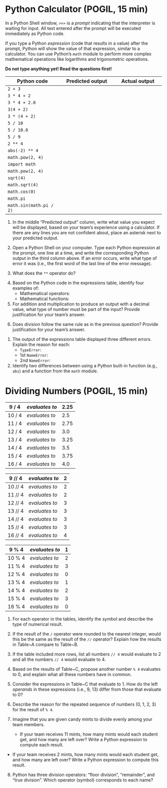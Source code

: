 # Python Calculator (POGIL, 15 min)

In a Python Shell window, `>>>` is a *prompt* indicating that the interpreter is waiting for input. All text entered after the prompt will be executed immediately as Python code.

If you type a Python *expression* (code that results in a value) after the prompt, Python will show the value of that expression, similar to a calculator. You can use Python's `math` module to perform more complex mathematical operations like logarithms and trigonometric operations.

**Do not type anything yet! Read the questions first!**

| Python code               | Predicted output          | Actual output          |
|---------------------------|---------------------------|------------------------|
| `2 + 3`                   | \TextField[width=2.5cm]{} | \TextField[width=2.5cm]{} |
| `3 * 4 + 2`               | \TextField[width=2.5cm]{} | \TextField[width=2.5cm]{} |
| `3 * 4 + 2.0`             | \TextField[width=2.5cm]{} | \TextField[width=2.5cm]{} |
| `3(4 + 2)`                | \TextField[width=2.5cm]{} | \TextField[width=2.5cm]{} |
| `3 * (4 + 2)`             | \TextField[width=2.5cm]{} | \TextField[width=2.5cm]{} |
| `5 / 10`                  | \TextField[width=2.5cm]{} | \TextField[width=2.5cm]{} |
| `5 / 10.0`                | \TextField[width=2.5cm]{} | \TextField[width=2.5cm]{} |
| `5 / 9`                   | \TextField[width=2.5cm]{} | \TextField[width=2.5cm]{} |
| `2 ** 4`                  | \TextField[width=2.5cm]{} | \TextField[width=2.5cm]{} |
| `abs(-2) ** 4`            | \TextField[width=2.5cm]{} | \TextField[width=2.5cm]{} |
| `math.pow(2, 4)`          | \TextField[width=2.5cm]{} | \TextField[width=2.5cm]{} |
| `import math`             | \TextField[width=2.5cm]{} | \TextField[width=2.5cm]{} |
| `math.pow(2, 4)`          | \TextField[width=2.5cm]{} | \TextField[width=2.5cm]{} |
| `sqrt(4)`                 | \TextField[width=2.5cm]{} | \TextField[width=2.5cm]{} |
| `math.sqrt(4)`            | \TextField[width=2.5cm]{} | \TextField[width=2.5cm]{} |
| `math.cos(0)`             | \TextField[width=2.5cm]{} | \TextField[width=2.5cm]{} |
| `math.pi`                 | \TextField[width=2.5cm]{} | \TextField[width=2.5cm]{} |
| `math.sin(math.pi / 2)`   | \TextField[width=2.5cm]{} | \TextField[width=2.5cm]{} |

1. In the middle "Predicted output" column, write what value you expect will be displayed, based on your team's experience using a calculator. If there are any lines you are not confident about, place an asterisk next to your predicted output.

2. Open a Python Shell on your computer. Type each Python expression at the prompt, one line at a time, and write the corresponding Python output in the third column above. If an error occurs, write what type of error it was (i.e., the first word of the last line of the error message).

3. What does the `**` operator do?

\TextField[multiline=true, width=\linewidth, height=2.5em]{}
   <!-- Answer: It raises a number to a power. -->

4. Based on the Python code in the expressions table, identify four examples of:
   - Mathematical operators: \TextField[width=3cm]{}
   - Mathematical functions: \TextField[width=3cm]{}

5. For addition and multiplication to produce an output with a decimal value, what type of number must be part of the input? Provide justification for your team's answer.

\TextField[multiline=true, width=\linewidth, height=3.75em]{}
   <!-- Answer: At least one of the numbers must have a decimal value. For example, `3 * 4 + 2` is the integer value 14, but `3 * 4 + 2.0` is the decimal value 14.0. -->

6. Does division follow the same rule as in the previous question? Provide justification for your team's answer.

\TextField[multiline=true, width=\linewidth, height=3.75em]{}
   <!-- Answer: No; when dividing integers, the result is always a decimal number. The same is true even when there is no remainder, e.g., `8 / 4` is `2.0`. -->

1. The output of the expressions table displayed three different errors. Explain the reason for each:
   - `TypeError`: \TextField[width=3cm]{}
   - 1st `NameError`: \TextField[width=3cm]{}
   - 2nd `NameError`: \TextField[width=3cm]{}

2. Identify two differences between using a Python built-in function (e.g., `abs`) and a function from the `math` module.

\TextField[multiline=true, width=\linewidth, height=2.5em]{}
   <!-- Answer: 
   - Need to `import math` first.
   - All function names start with `math.` before the function. -->

# Dividing Numbers (POGIL, 15 min)

| 9 / 4 | *evaluates to* | 2.25 |
|-------|----------------|------|
| 10 / 4 | *evaluates to* | 2.5  |
| 11 / 4 | *evaluates to* | 2.75 |
| 12 / 4 | *evaluates to* | 3.0  |
| 13 / 4 | *evaluates to* | 3.25 |
| 14 / 4 | *evaluates to* | 3.5  |
| 15 / 4 | *evaluates to* | 3.75 |
| 16 / 4 | *evaluates to* | 4.0  |

| 9 // 4 | *evaluates to* | 2 |
|--------|----------------|---|
| 10 // 4 | *evaluates to* | 2 |
| 11 // 4 | *evaluates to* | 2 |
| 12 // 4 | *evaluates to* | 3 |
| 13 // 4 | *evaluates to* | 3 |
| 14 // 4 | *evaluates to* | 3 |
| 15 // 4 | *evaluates to* | 3 |
| 16 // 4 | *evaluates to* | 4 |

| 9 % 4 | *evaluates to* | 1 |
|-------|----------------|---|
| 10 % 4 | *evaluates to* | 2 |
| 11 % 4 | *evaluates to* | 3 |
| 12 % 4 | *evaluates to* | 0 |
| 13 % 4 | *evaluates to* | 1 |
| 14 % 4 | *evaluates to* | 2 |
| 15 % 4 | *evaluates to* | 3 |
| 16 % 4 | *evaluates to* | 0 |

1. For each operator in the tables, identify the symbol and describe the type of numerical result.

\TextField[multiline=true, width=\linewidth, height=3.75em]{}
   <!-- Answer: `/` decimal ~~~~~ `//` integer ~~~~~ `%` integer -->

2. If the result of the `/` operator were rounded to the nearest integer, would this be the same as the result of the `//` operator? Explain how the results in Table~A compare to Table~B.

\TextField[multiline=true, width=\linewidth, height=3.75em]{}
   <!-- Answer: No, the pattern is off by two rows. The 0.75 values would round up, but in the second table they round down. (0.5 values might round up or down depending on rounding rules.) -->

3. If the table included more rows, list all numbers `// 4` would evaluate to 2 and all the numbers `// 4` would evaluate to 4.

\TextField[multiline=true, width=\linewidth, height=3.75em]{}
   <!-- Answer: 8, 9, 10, and 11 evaluate to 2. 16, 17, 18, and 19 evaluate to 4. -->

4. Based on the results of Table~C, propose another number `% 4` evaluates to 0, and explain what all these numbers have in common.

\TextField[multiline=true, width=\linewidth, height=3.75em]{}
   <!-- Answer: Other numbers include 0, 4, 8, 20, 24. All of these numbers are multiples of four. -->

5. Consider the expressions in Table~C that evaluate to 1. How do the left *operands* in these expressions (i.e., 9, 13) differ from those that evaluate to 0?

\TextField[multiline=true, width=\linewidth, height=3.75em]{}
   <!-- Answer: They each differ by one; they are one higher than a multiple of four. -->

6. Describe the reason for the repeated sequence of numbers (0, 1, 2, 3) for the result of `% 4`.

\TextField[multiline=true, width=\linewidth, height=3.75em]{}
   <!-- Answer: The difference (remainder) increases by one until the number is exactly divisible by 4. -->

7. Imagine that you are given candy mints to divide evenly among your team members.

   - If your team receives 11 mints, how many mints would each student get, and how many are left over? Write a Python expression to compute each result.

\TextField[width=\linewidth]{}
     <!-- Answer: `11 / 3` is 3 and `11 % 3` is 2 ~~or~~ `11 / 4` is 2 and `11 % 4` is 3 -->

   - If your team receives 2 mints, how many mints would each student get, and how many are left over? Write a Python expression to compute this result.

\TextField[width=\linewidth]{}
     <!-- Answer: `2 / 3` is 0 and `2 % 3` is 2 ~~or~~ `2 / 4` is 0 ~~and~~ `2 % 4` is 2 -->

8. Python has three division operators: "floor division", "remainder", and "true division". Which operator (symbol) corresponds to each name?

\TextField[multiline=true, width=\linewidth, height=3.75em]{}
   <!-- Answer: `//` is floor division, because it throws away the decimal place (i.e., it "floors" the result by rounding towards negative infinity). `%` is the remainder operator, which is sometimes called the modulo operator. `/` is true division, because it gives you the mathematically correct answer. -->